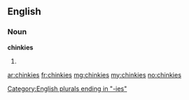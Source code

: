 ==English==

===Noun===
'''chinkies'''

# {{plural of|[[chinky]]}}

[[Category:English plurals ending in "-ies"]]

[[ar:chinkies]]
[[fr:chinkies]]
[[mg:chinkies]]
[[my:chinkies]]
[[no:chinkies]]